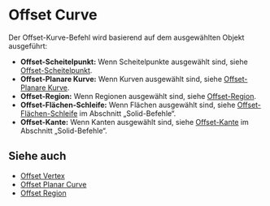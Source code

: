 
# Offset Curve

<Reference shortcut="O" command="Offset Curve" button="Im vorgeschlagenen Befehlsmenü"  buttonIcon='button-offset-curve'/>

Der Offset-Kurve-Befehl wird basierend auf dem ausgewählten Objekt ausgeführt:
   - **Offset-Scheitelpunkt:** Wenn Scheitelpunkte ausgewählt sind, siehe [Offset-Scheitelpunkt](offset-vertex).
   - **Offset-Planare Kurve:** Wenn Kurven ausgewählt sind, siehe [Offset-Planare Kurve](offset-planar-curve).
   - **Offset-Region:** Wenn Regionen ausgewählt sind, siehe [Offset-Region](offset-region).
   - **Offset-Flächen-Schleife:** Wenn Flächen ausgewählt sind, siehe [Offset-Flächen-Schleife](/solid/offset-face-loop) im Abschnitt „Solid-Befehle“.
   - **Offset-Kante:** Wenn Kanten ausgewählt sind, siehe [Offset-Kante](/solid/offset-edge) im Abschnitt „Solid-Befehle“.

## Siehe auch
- [Offset Vertex](offset-vertex)
- [Offset Planar Curve](offset-planar-curve)
- [Offset Region](offset-region)